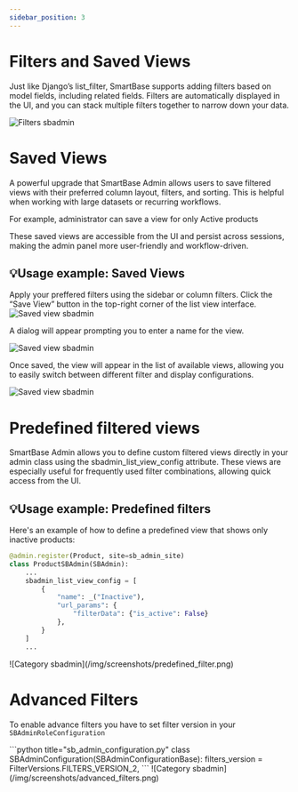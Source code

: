 ```yaml
---
sidebar_position: 3
---
```


# Filters and Saved Views
Just like Django’s list_filter, SmartBase supports adding filters based on model fields, including related fields.
Filters are automatically displayed in the UI, and you can stack multiple filters together to narrow down your data.

![Filters sbadmin](/img/screenshots/filters.png)

# Saved Views
A powerful upgrade that SmartBase Admin allows users to save filtered views with their preferred column layout, filters, and sorting.
This is helpful when working with large datasets or recurring workflows.

For example, administrator can save a view for only Active products

These saved views are accessible from the UI and persist across sessions, making the admin panel more user-friendly and workflow-driven.

## 💡Usage example: Saved Views

 Apply your preffered filters using the sidebar or column filters. Click the “Save View” button in the top-right corner of the list view interface.
![Saved view sbadmin](/img/screenshots/save_view_1.png)

 A dialog will appear prompting you to enter a name for the view.

![Saved view sbadmin](/img/screenshots/save_view_2.png)

 Once saved, the view will appear in the list of available views, allowing you to easily switch between different filter and display configurations.

![Saved view sbadmin](/img/screenshots/save_view_3.png)

# Predefined filtered views
SmartBase Admin allows you to define custom filtered views directly in your admin class using the sbadmin_list_view_config attribute. These views are especially useful for frequently used filter combinations, allowing quick access from the UI.
## 💡Usage example: Predefined filters
Here's an example of how to define a predefined view that shows only inactive products:
<Tabs groupId="1">
<TabItem value="code" label="Code">
```python title="catalog/sb_admin.py"
@admin.register(Product, site=sb_admin_site)
class ProductSBAdmin(SBAdmin):
    ...
    sbadmin_list_view_config = [
        {
            "name": _("Inactive"),
            "url_params": {
                "filterData": {"is_active": False}
            },
        }
    ]
    ...
```
</TabItem>
<TabItem value="list" label="Result">
![Category sbadmin](/img/screenshots/predefined_filter.png)
</TabItem>

</Tabs>

# Advanced Filters
To enable advance filters you have to set filter version in your `SBAdminRoleConfiguration`

<Tabs groupId="2">
<TabItem value="code" label="Code">
```python title="sb_admin_configuration.py"
class SBAdminConfiguration(SBAdminConfigurationBase):
    filters_version = FilterVersions.FILTERS_VERSION_2,
```

</TabItem>
<TabItem value="list" label="Result">
![Category sbadmin](/img/screenshots/advanced_filters.png)
</TabItem>

</Tabs>

